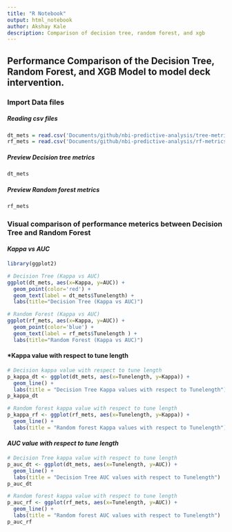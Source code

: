 ```yaml
---
title: "R Notebook"
output: html_notebook
author: Akshay Kale
description: Comparison of decision tree, random forest, and xgb 
---
```

## Performance Comparison of the Decision Tree, Random Forest, and XGB Model to model deck intervention.
### Import Data files
##### *Reading csv files*
```r
dt_mets = read.csv('Documents/github/nbi-predictive-analysis/tree-metric-deck-nou.csv') 
rf_mets = read.csv('Documents/github/nbi-predictive-analysis/rf-metrics-nou.csv')
```

##### *Preview Decision tree metrics*
```r
dt_mets
```

##### *Preview Random forest metrics*
```r
rf_mets
```

### Visual comparison of performance meterics between Decision Tree and Random Forest

#### *Kappa vs AUC*
```r
library(ggplot2)

# Decision Tree (Kappa vs AUC)
ggplot(dt_mets, aes(x=Kappa, y=AUC)) + 
  geom_point(color='red') + 
  geom_text(label = dt_mets$Tunelength) +
  labs(title="Decision Tree (Kappa vs AUC)")

# Random Forest (Kappa vs AUC)
ggplot(rf_mets, aes(x=Kappa, y=AUC)) + 
  geom_point(color='blue') + 
  geom_text(label = rf_mets$Tunelength ) +
  labs(title="Random Forest (Kappa vs AUC)")
```

#### *Kappa value with respect to tune length
```r
# Decision kappa value with respect to tune length
p_kappa_dt <- ggplot(dt_mets, aes(x=Tunelength, y=Kappa)) +
  geom_line() +
  labs(title = "Decision Tree Kappa values with respect to Tunelength")
p_kappa_dt

# Random forest kappa value with respect to tune length
p_kappa_rf <- ggplot(rf_mets, aes(x=Tunelength, y=Kappa)) +
  geom_line() +
  labs(title = "Random forest Kappa values with respect to Tunelength")
```

#### *AUC value with respect to tune length*
```r
# Decision Tree kappa value with respect to tune length
p_auc_dt <- ggplot(dt_mets, aes(x=Tunelength, y=AUC)) +
  geom_line() +
  labs(title = "Decision Tree AUC values with respect to Tunelength")
p_auc_dt

# Random forest kappa value with respect to tune length
p_auc_rf <- ggplot(rf_mets, aes(x=Tunelength, y=AUC)) +
  geom_line() +
  labs(title = "Random forest AUC values with respect to Tunelength")
p_auc_rf
```
